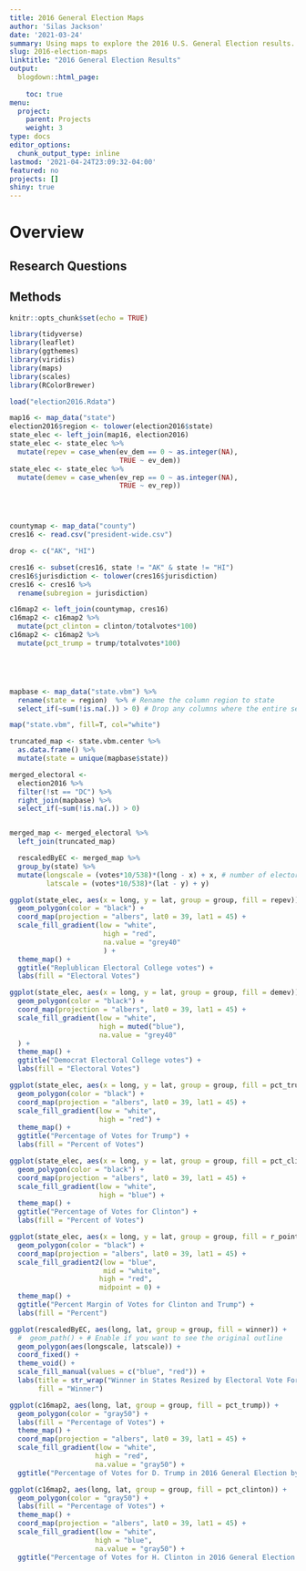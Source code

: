 ```yaml
---
title: 2016 General Election Maps
author: 'Silas Jackson'
date: '2021-03-24'
summary: Using maps to explore the 2016 U.S. General Election results.
slug: 2016-election-maps
linktitle: "2016 General Election Results"
output:
  blogdown::html_page:
    
    toc: true
menu:
  project:
    parent: Projects
    weight: 3
type: docs
editor_options: 
  chunk_output_type: inline
lastmod: '2021-04-24T23:09:32-04:00'
featured: no
projects: []
shiny: true
---
```


# **Overview**

## **Research Questions**

## **Methods**

```r
knitr::opts_chunk$set(echo = TRUE)

library(tidyverse)
library(leaflet)
library(ggthemes)
library(viridis)
library(maps)
library(scales)
library(RColorBrewer)

load("election2016.Rdata")

map16 <- map_data("state")
election2016$region <- tolower(election2016$state)
state_elec <- left_join(map16, election2016) 
state_elec <- state_elec %>%
  mutate(repev = case_when(ev_dem == 0 ~ as.integer(NA),
                           TRUE ~ ev_dem))
state_elec <- state_elec %>%
  mutate(demev = case_when(ev_rep == 0 ~ as.integer(NA),
                           TRUE ~ ev_rep))




countymap <- map_data("county")
cres16 <- read.csv("president-wide.csv")

drop <- c("AK", "HI")

cres16 <- subset(cres16, state != "AK" & state != "HI")
cres16$jurisdiction <- tolower(cres16$jurisdiction)
cres16 <- cres16 %>%
  rename(subregion = jurisdiction)

c16map2 <- left_join(countymap, cres16)
c16map2 <- c16map2 %>%
  mutate(pct_clinton = clinton/totalvotes*100)
c16map2 <- c16map2 %>%
  mutate(pct_trump = trump/totalvotes*100)





mapbase <- map_data("state.vbm") %>% 
  rename(state = region)  %>% # Rename the column region to state
  select_if(~sum(!is.na(.)) > 0) # Drop any columns where the entire set is NA

map("state.vbm", fill=T, col="white")

truncated_map <- state.vbm.center %>% 
  as.data.frame() %>% 
  mutate(state = unique(mapbase$state))

merged_electoral <- 
  election2016 %>% 
  filter(!st == "DC") %>% 
  right_join(mapbase) %>% 
  select_if(~sum(!is.na(.)) > 0) 


merged_map <- merged_electoral %>% 
  left_join(truncated_map)

  rescaledByEC <- merged_map %>% 
  group_by(state) %>% 
  mutate(longscale = (votes*10/538)*(long - x) + x, # number of electoral votes x 10 divided by the total electoral votes
         latscale = (votes*10/538)*(lat - y) + y) 


```


```r
ggplot(state_elec, aes(x = long, y = lat, group = group, fill = repev)) +
  geom_polygon(color = "black") +
  coord_map(projection = "albers", lat0 = 39, lat1 = 45) +
  scale_fill_gradient(low = "white",
                       high = "red",
                       na.value = "grey40"
                       ) +
  theme_map() +
  ggtitle("Replublican Electoral College votes") +
  labs(fill = "Electoral Votes")
```

```r
ggplot(state_elec, aes(x = long, y = lat, group = group, fill = demev)) +
  geom_polygon(color = "black") +
  coord_map(projection = "albers", lat0 = 39, lat1 = 45) +
  scale_fill_gradient(low = "white",
                      high = muted("blue"),
                      na.value = "grey40"
  ) +
  theme_map() +
  ggtitle("Democrat Electoral College votes") +
  labs(fill = "Electoral Votes")
```


```r

ggplot(state_elec, aes(x = long, y = lat, group = group, fill = pct_trump)) +
  geom_polygon(color = "black") +
  coord_map(projection = "albers", lat0 = 39, lat1 = 45) +
  scale_fill_gradient(low = "white",
                      high = "red") +
  theme_map() +
  ggtitle("Percentage of Votes for Trump") +
  labs(fill = "Percent of Votes")

```

```r
ggplot(state_elec, aes(x = long, y = lat, group = group, fill = pct_clinton)) +
  geom_polygon(color = "black") +
  coord_map(projection = "albers", lat0 = 39, lat1 = 45) +
  scale_fill_gradient(low = "white",
                      high = "blue") +
  theme_map() +
  ggtitle("Percentage of Votes for Clinton") +
  labs(fill = "Percent of Votes")
```

```r
ggplot(state_elec, aes(x = long, y = lat, group = group, fill = r_points)) +
  geom_polygon(color = "black") +
  coord_map(projection = "albers", lat0 = 39, lat1 = 45) +
  scale_fill_gradient2(low = "blue",
                       mid = "white",
                      high = "red",
                      midpoint = 0) +
  theme_map() +
  ggtitle("Percent Margin of Votes for Clinton and Trump") +
  labs(fill = "Percent")

```

```r
ggplot(rescaledByEC, aes(long, lat, group = group, fill = winner)) + 
  #  geom_path() + # Enable if you want to see the original outline
  geom_polygon(aes(longscale, latscale)) +
  coord_fixed() + 
  theme_void() + 
  scale_fill_manual(values = c("blue", "red")) +
  labs(title = str_wrap("Winner in States Resized by Electoral Vote For States Won", 30),
       fill = "Winner") 
```



```r

ggplot(c16map2, aes(long, lat, group = group, fill = pct_trump)) +
  geom_polygon(color = "gray50") +
  labs(fill = "Percentage of Votes") +
  theme_map() +
  coord_map(projection = "albers", lat0 = 39, lat1 = 45) +
  scale_fill_gradient(low = "white",
                     high = "red",
                     na.value = "gray50") +
  ggtitle("Percentage of Votes for D. Trump in 2016 General Election by County")
```


```r

ggplot(c16map2, aes(long, lat, group = group, fill = pct_clinton)) +
  geom_polygon(color = "gray50") +
  labs(fill = "Percentage of Votes") +
  theme_map() +
  coord_map(projection = "albers", lat0 = 39, lat1 = 45) +
  scale_fill_gradient(low = "white",
                     high = "blue",
                     na.value = "gray50") +
  ggtitle("Percentage of Votes for H. Clinton in 2016 General Election by County")
```





